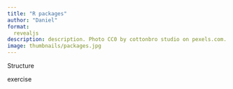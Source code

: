 ```yaml
---
title: "R packages"
author: "Daniel"
format: 
  revealjs
description: description. Photo CC0 by cottonbro studio on pexels.com.
image: thumbnails/packages.jpg
---
```


Structure

exercise
